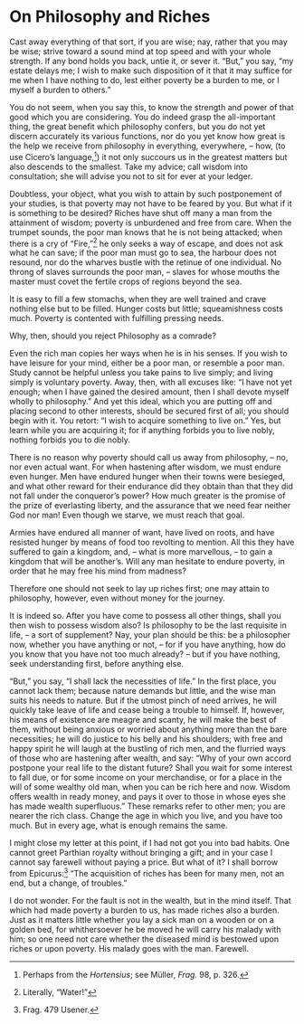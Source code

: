 # On Philosophy and Riches

Cast away everything of that sort, if you are wise; nay, rather that you may be wise; strive toward a sound mind at top speed and with your whole strength.
If any bond holds you back, untie it, or sever it.
"But," you say, "my estate delays me; I wish to make such disposition of it that it may suffice for me when I have nothing to do, lest either poverty be a burden to me, or I myself a burden to others."

You do not seem, when you say this, to know the strength and power of that good which you are considering.
You do indeed grasp the all-important thing, the great benefit which philosophy confers, but you do not yet discern accurately its various functions, nor do you yet know how great is the help we receive from philosophy in everything, everywhere, -- how, (to use Cicero's language,[^17-1]) it not only succours us in the greatest matters but also descends to the smallest.
Take my advice; call wisdom into consultation; she will advise you not to sit for ever at your ledger.

Doubtless, your object, what you wish to attain by such postponement of your studies, is that poverty may not have to be feared by you.
But what if it is something to be desired?
Riches have shut off many a man from the attainment of wisdom; poverty is unburdened and free from care.
When the trumpet sounds, the poor man knows that he is not being attacked; when there is a cry of "Fire,"[^17-2] he only seeks a way of escape, and does not ask what he can save; if the poor man must go to sea, the harbour does not resound, nor do the wharves bustle with the retinue of one individual.
No throng of slaves surrounds the poor man, -- slaves for whose mouths the master must covet the fertile crops of regions beyond the sea.

It is easy to fill a few stomachs, when they are well trained and crave nothing else but to be filled.
Hunger costs but little; squeamishness costs much.
Poverty is contented with fulfilling pressing needs.

Why, then, should you reject Philosophy as a comrade?

Even the rich man copies her ways when he is in his senses.
If you wish to have leisure for your mind, either be a poor man, or resemble a poor man.
Study cannot be helpful unless you take pains to live simply; and living simply is voluntary poverty.
Away, then, with all excuses like: "I have not yet enough; when I have gained the desired amount, then I shall devote myself wholly to philosophy."
And yet this ideal, which you are putting off and placing second to other interests, should be secured first of all; you should begin with it.
You retort: "I wish to acquire something to live on."
Yes, but learn while you are acquiring it; for if anything forbids you to live nobly, nothing forbids you to die nobly.

There is no reason why poverty should call us away from philosophy, -- no, nor even actual want.
For when hastening after wisdom, we must endure even hunger.
Men have endured hunger when their towns were besieged, and what other reward for their endurance did they obtain than that they did not fall under the conqueror's power?
How much greater is the promise of the prize of everlasting liberty, and the assurance that we need fear neither God nor man!
Even though we starve, we must reach that goal.

Armies have endured all manner of want, have lived on roots, and have resisted hunger by means of food too revolting to mention.
All this they have suffered to gain a kingdom, and, -- what is more marvellous, -- to gain a kingdom that will be another's.
Will any man hesitate to endure poverty, in order that he may free his mind from madness?

Therefore one should not seek to lay up riches first; one may attain to philosophy, however, even without money for the journey.

It is indeed so.
After you have come to possess all other things, shall you then wish to possess wisdom also?
Is philosophy to be the last requisite in life, -- a sort of supplement?
Nay, your plan should be this: be a philosopher now, whether you have anything or not, -- for if you have anything, how do you know that you have not too much already? -- but if you have nothing, seek understanding first, before anything else.

"But," you say, "I shall lack the necessities of life."
In the first place, you cannot lack them; because nature demands but little, and the wise man suits his needs to nature.
But if the utmost pinch of need arrives, he will quickly take leave of life and cease being a trouble to himself.
If, however, his means of existence are meagre and scanty, he will make the best of them, without being anxious or worried about anything more than the bare necessities; he will do justice to his belly and his shoulders; with free and happy spirit he will laugh at the bustling of rich men, and the flurried ways of those who are hastening after wealth, and say: "Why of your own accord postpone your real life to the distant future?
Shall you wait for some interest to fall due, or for some income on your merchandise, or for a place in the will of some wealthy old man, when you can be rich here and now.
Wisdom offers wealth in ready money, and pays it over to those in whose eyes she has made wealth superfluous."
These remarks refer to other men; you are nearer the rich class.
Change the age in which you live, and you have too much.
But in every age, what is enough remains the same.

I might close my letter at this point, if I had not got you into bad habits.
One cannot greet Parthian royalty without bringing a gift; and in your case I cannot say farewell without paying a price.
But what of it?
I shall borrow from Epicurus:[^17-3] "The acquisition of riches has been for many men, not an end, but a change, of troubles."

I do not wonder.
For the fault is not in the wealth, but in the mind itself.
That which had made poverty a burden to us, has made riches also a burden.
Just as it matters little whether you lay a sick man on a wooden or on a golden bed, for whithersoever he be moved he will carry his malady with him; so one need not care whether the diseased mind is bestowed upon riches or upon poverty.
His malady goes with the man.
Farewell.

[^17-1]: Perhaps from the *Hortensius*; see Müller, *Frag.* 98, p. 326.

[^17-2]: Literally, "Water!"

[^17-3]: Frag. 479 Usener.